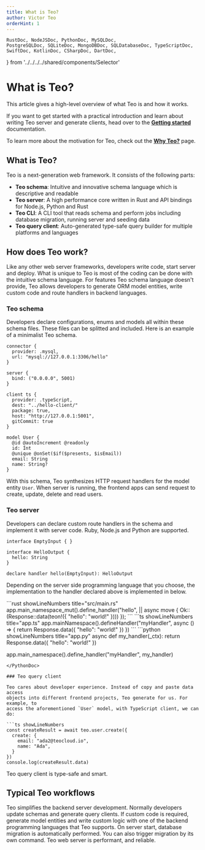 ```yaml
---
title: What is Teo?
author: Victor Teo
orderHint: 1
---
```


    RustDoc, NodeJSDoc, PythonDoc, MySQLDoc,
    PostgreSQLDoc, SQLiteDoc, MongoDBDoc, SQLDatabaseDoc, TypeScriptDoc,
    SwiftDoc, KotlinDoc, CSharpDoc, DartDoc,
} from '../../../../shared/components/Selector'

# What is Teo?

This article gives a high-level overview of what Teo is and how it works.

If you want to get started with a practical introduction and learn about
writing Teo server and generate clients, head over to the
**[Getting started](/getting-started)** documentation.

To learn more about the motivation for Teo, check out the
**[Why Teo?](/concepts/overview/why-teo)** page.

## What is Teo?

Teo is a next-generation web framework. It consists of the following parts:

- **Teo schema**: Intuitive and innovative schema language which is descriptive
and readable
- **Teo server**: A high performance core written in Rust and API bindings for
Node.js, Python and Rust
- **Teo CLI**: A CLI tool that reads schema and perform jobs including database 
migration, running server and seeding data
- **Teo query client**: Auto-generated type-safe query builder for multiple
platforms and languages

## How does Teo work?

Like any other web server frameworks, developers write code, start server and
deploy. What is unique to Teo is most of the coding can be done with the
intuitive schema language. For features Teo schema language doesn't provide,
Teo allows developers to generate ORM model entities, write custom code and 
route handlers in backend languages.

### Teo schema

Developers declare configurations, enums and models all within these schema
files. These files can be splitted and included. Here is an example of a
minimalist Teo schema.

```teo showLineNumbers title="schema.teo"
connector {
  provider: .mysql,
  url: "mysql://127.0.0.1:3306/hello"
}

server {
  bind: ("0.0.0.0", 5001)
}

client ts {
  provider: .typeScript,
  dest: "../hello-client/"
  package: true,
  host: "http://127.0.0.1:5001",
  gitCommit: true
}

model User {
  @id @autoIncrement @readonly
  id: Int
  @unique @onSet($if($presents, $isEmail))
  email: String
  name: String?
}
```

With this schema, Teo synthesizes HTTP request handlers for the model entity
`User`. When server is running, the frontend apps can send request to create,
update, delete and read users.

### Teo server

Developers can declare custom route handlers in the schema and implement it
with server code. Ruby, Node.js and Python are supported.

```teo showLineNumbers title="schema.teo"
interface EmptyInput { }

interface HelloOutput {
  hello: String
}

declare handler hello(EmptyInput): HelloOutput
```

Depending on the server side programming language that you choose, the 
implementation to the handler declared above is implemented in below.

<RustDoc>
```rust showLineNumbers title="src/main.rs"
app.main_namespace_mut().define_handler("hello", || async move {
  Ok::<Response, path::Error>(Response::data(teon!({ "hello": "world!" })))
});
```
</RustDoc>
<NodeJSDoc>
```ts showLineNumbers title="app.ts"
app.mainNamespace().defineHandler("myHandler", async () => {
  return Response.data({ "hello": "world!" })
})
```
</NodeJSDoc>
<PythonDoc>
```python showLineNumbers title="app.py"
async def my_handler(_ctx):
  return Response.data({ "hello": "world!" })

app.main_namespace().define_handler("myHandler", my_handler)
```
</PythonDoc>

### Teo query client

Teo cares about developer experience. Instead of copy and paste data access
objects into different frontend projects, Teo generate for us. For example, to
access the aforementioned `User` model, with TypeScript client, we can do:

```ts showLineNumbers
const createResult = await teo.user.create({
  create: {
    email: "ada2@teocloud.io",
    name: "Ada",
  }
})
console.log(createResult.data)
```

Teo query client is type-safe and smart.

## Typical Teo workflows

Teo simplifies the backend server development. Normally developers
update schemas and generate query clients. If custom code is required, generate 
model entities and write custom logic with one of the backend programming 
languages that Teo supports. On server start, database migration is 
automatically performed. You can also trigger migration by its own command. 
Teo web server is performant, and reliable.

<PrevNext />